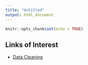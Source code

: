 ```yaml
---
title: "Untitled"
output: html_document
---
```


```r
knitr::opts_chunk$set(echo = TRUE)
```

## Links of Interest

- [Data Cleaning](Session8.html)

